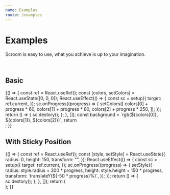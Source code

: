 ```yaml
---
name: Examples
route: /examples
---
```



# Examples

Scroom is easy to use, what you achieve is up to your imagination.

<br />

## Basic

<Playground>
  {() => {
    const ref = React.useRef();
    const [colors, setColors] = React.useState([0, 0, 0]);
    React.useEffect(() => {
      const sc = setup({
        target: ref.current,
      });
      sc.onProgress((progress) => {
        setColors([
          colors[0] + progress * 60,
          colors[1] + progress * 80,
          colors[2] + progress * 250,
        ]);
      });
      return () => {
        sc.destory();
      };
    }, []);
    const background = `rgb(${colors[0]}, ${colors[1]}, ${colors[2]})`;
    return <div ref={ref} style={{ height: "300px", background }} />;
  }}
</Playground>

<br />

## With Sticky Position

<Playground>
  {() => {
    const ref = React.useRef();
    const [style, setStyle] = React.useState({
      radius: 0,
      height: 150,
      transform: "",
    });
    React.useEffect(() => {
      const sc = setup({
        target: ref.current,
      });
      sc.onProgress((progress) => {
        setStyle({
          radius: style.radius + 300 * progress,
          height: style.height + 150 * progress,
          transform: `translateY(${-50 * progress}%)`,
        });
      });
      return () => {
        sc.destory();
      };
    }, []);
    return (
      <div ref={ref} style={{ height: "800px" }}>
        <div
          style={{
            position: "sticky",
            top: "50%",
            margin: "0 auto",
            width: "300px",
            background: "#96E75D",
            height: style.height + "px",
            borderRadius: style.radius + "px",
            transform: style.transform,
          }}
        />
      </div>
    );
  }}
</Playground>
